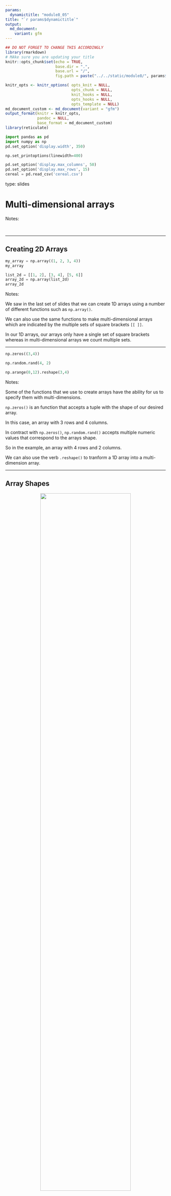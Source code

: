 ```yaml
---
params:
  dynamictitle: "module8_05"
title: "`r params$dynamictitle`"
output: 
  md_document:
    variant: gfm
---
```



```r
## DO NOT FORGET TO CHANGE THIS ACCORDINGLY 
library(rmarkdown)
# MAke sure you are updating your title 
knitr::opts_chunk$set(echo = TRUE,
                      base.dir = ".", 
                      base.url = "/",
                      fig.path = paste("../../static/module8/", params$dynamictitle,"/", sep = ""))

knitr_opts <- knitr_options( opts_knit = NULL,
                             opts_chunk = NULL,
                             knit_hooks = NULL,
                             opts_hooks = NULL,
                             opts_template = NULL)
md_document_custom <- md_document(variant = "gfm")
output_format(knitr = knitr_opts,
              pandoc = NULL,
              base_format = md_document_custom)
library(reticulate)

```


```python
import pandas as pd
import numpy as np
pd.set_option('display.width', 350)

np.set_printoptions(linewidth=400)

pd.set_option('display.max_columns', 50)
pd.set_option('display.max_rows', 15)
cereal = pd.read_csv('cereal.csv')
```


type: slides

# Multi-dimensional arrays 

Notes: 

<br>

---

## Creating 2D Arrays


```python
my_array = np.array((1, 2, 3, 4))
my_array
```



```python
list_2d = [[1, 2], [3, 4], [5, 6]]
array_2d = np.array(list_2d)
array_2d
```


Notes:

We saw in the last set of slides that we can create 1D arrays using a number of different functions such as `np.array()`.

We can also use the same functions to make multi-dimensional arrays which are indicated by the multiple sets of square brackets `[[ ]]`.

In our 1D arrays, our arrays only have a single set of square brackets whereas in multi-dimensional arrays we count multiple sets. 

---

```python
np.zeros((3,4))
```


```python
np.random.rand(4, 2) 
```



```python
np.arange(0,12).reshape(3,4)
```

Notes: 

Some of the functions that we use to create arrays have the ability for us to specify them with multi-dimensions.

`np.zeros()` is an function that accepts a tuple with the shape of our desired array. 

In this case, an array with 3 rows and 4 columns.

In contract with `np.zeros()`, `np.random.rand()` accepts multiple numeric values that correspond to the arrays shape. 

So in the example, an array with 4 rows and 2 columns. 

We can also use the verb `.reshape()` to tranform a 1D array into a multi-dimension array. 

---

## Array Shapes 

<center><img src='/module8/arrays2.png' width="75%"></center>

- `.ndim`
- `.shape`
- `.size`

Notes: 

We saw how to make multi-dimensional arrays but dimension is quite different than what the shape of an array is.

Here are three main array nouns we need to know to understand the characteristics of an array:

- `.ndim`: the number of dimensions of an array

- `.shape`: the number of elements in each dimension (like calling `len()` on each dimension)

- `.size`: the total number of elements in an array (i.e., the product of `.shape`)

---



```python
array1 = np.ones(4)
array1
```

```python
array1.ndim
```


```python
array1.shape
```
 
```python
array1.size
```


Notes: 

`array1` is an example of a 1d array.

We can use `.ndim` to check the number of dimensions and just as we suspected it is 1.

We use `.shape` to find the number of elements in each dimension.

This returns a tuple with only 1 value which represents the 1 dimension. This value gives the number of elements in the dimension.

Finally, `.size` will return the ***total*** number of values in the array. 

---


```python
array_2d = np.ones((3, 2))
array_2d
```



```python
array_2d.ndim
```

```python
array_2d.shape
```

```python
array_2d.size
```

Notes: 

Let's try this again with a 2d array. 

We can confirm the number of dimensions with `ndim`.

Here we have a 2 dimensional array as expected.

The shape of the array now consists of two elements, one for each dimension.

The size is the product of the values in `.shape`.


---

```python
array_2d.shape
```


```python
len(array_2d.shape)
```


```python
np.prod(array_2d.shape)
```

Notes: 

If we have the `.shape` of the array, we can get both the `.ndim` of the array with `len()`,

as well as the size by taking the product of the elements. 

---

## Indexing and Slicing 2D arrays 


```python
arr2 = np.arange(0,12).reshape(3,4)
arr2
```


```python
arr2[1, 2]
```


```python
arr2[1][2]
```

Notes: 

Slicing 2D arrays can be compared to slicing pandas dataframes (without the `.iloc[]`). 

Let's say we want to select `6`. It's located in row 1 and column 2 (remember that the index includes 0). 

We could also do the same thing by putting the row and column index in separate square brackets but it's not recommended. 

---

```python
arr2
```


```python
arr2[2]
```


```python
arr2[:,2]
```

```python
arr2[:2,1:]
```

Notes: 

If we want a complete row of the array, we can specify with a single number.

Here, we select the last row at index 2 that has the elements 8, 9, 10, and 11. 

If we only want a single column, we can use the same syntax we used with `.iloc[]`.

This code selects the column at index 2, with the values 2, 6, and 10.

We can obtain specific slices by using a colon as well.

If we only wanted the first 2 rows and the last 3 columns, we could do the following.

---

```python
arr2
```


```python
arr2.T
```


```python

arr2[1,1] = 77777
arr2
```

Notes:

If we want to <a href=" https://en.wikipedia.org/wiki/Transpose" target="_blank">***transpose***</a> our array we can use the verb, `.T`.

This converts the columns to rows and the columns to rows. 

We can replace values in an array by specifying the element we wish to replace in square brackets on the left side of the assignment operator and our new desired value on the right of it. 

Here we can see that that value 5, was replaced with 77,777. 

---

# Let’s apply what we learned!

Notes: 

<br>

